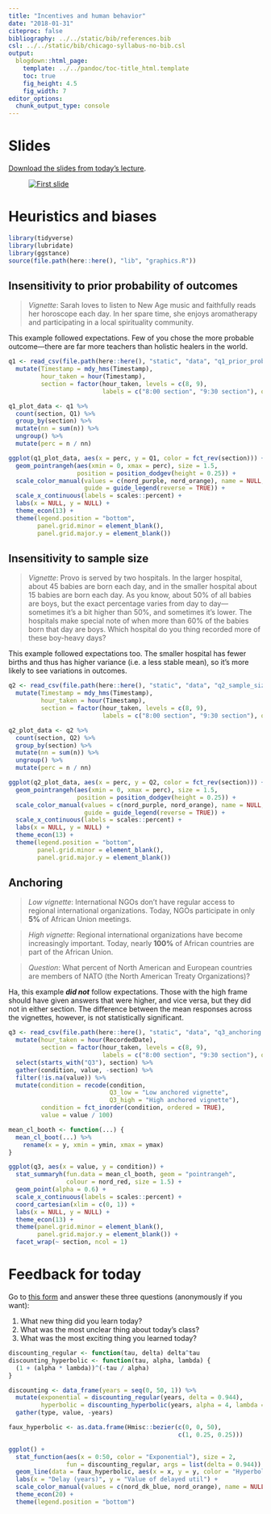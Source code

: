```yaml
---
title: "Incentives and human behavior"
date: "2018-01-31"
citeproc: false
bibliography: ../../static/bib/references.bib
csl: ../../static/bib/chicago-syllabus-no-bib.csl
output:
  blogdown::html_page:
    template: ../../pandoc/toc-title_html.template
    toc: true
    fig_height: 4.5
    fig_width: 7
editor_options: 
  chunk_output_type: console
---
```


# Slides

[Download the slides from today's lecture](/slides/MPA-612_2018-01-31.pdf).

<figure>
[![First slide](/images/slides/slides_2018-01-31.png)](/slides/MPA-612_2018-01-31.pdf)
</figure>


# Heuristics and biases

```r
library(tidyverse)
library(lubridate)
library(ggstance)
source(file.path(here::here(), "lib", "graphics.R"))
```

## Insensitivity to prior probability of outcomes

> *Vignette*: Sarah loves to listen to New Age music and faithfully reads her horoscope each day. In her spare time, she enjoys aromatherapy and participating in a local spirituality community.

This example followed expectations. Few of you chose the more probable outcome—there are far more teachers than holistic healers in the world.

```r
q1 <- read_csv(file.path(here::here(), "static", "data", "q1_prior_probability.csv")) %>%
  mutate(Timestamp = mdy_hms(Timestamp),
         hour_taken = hour(Timestamp),
         section = factor(hour_taken, levels = c(8, 9), 
                          labels = c("8:00 section", "9:30 section"), ordered = TRUE))

q1_plot_data <- q1 %>%
  count(section, Q1) %>%
  group_by(section) %>%
  mutate(nn = sum(n)) %>%
  ungroup() %>%
  mutate(perc = n / nn)

ggplot(q1_plot_data, aes(x = perc, y = Q1, color = fct_rev(section))) + 
  geom_pointrangeh(aes(xmin = 0, xmax = perc), size = 1.5,
                   position = position_dodgev(height = 0.25)) +
  scale_color_manual(values = c(nord_purple, nord_orange), name = NULL,
                     guide = guide_legend(reverse = TRUE)) +
  scale_x_continuous(labels = scales::percent) +
  labs(x = NULL, y = NULL) +
  theme_econ(13) +
  theme(legend.position = "bottom",
        panel.grid.minor = element_blank(),
        panel.grid.major.y = element_blank())
```

## Insensitivity to sample size

> *Vignette*: Provo is served by two hospitals. In the larger hospital, about 45 babies are born each day, and in the smaller hospital about 15 babies are born each day. As you know, about 50% of all babies are boys, but the exact percentage varies from day to day—sometimes it's a bit higher than 50%, and sometimes it's lower. The hospitals make special note of when more than 60% of the babies born that day are boys. Which hospital do you thing recorded more of these boy-heavy days?

This example followed expectations too. The smaller hospital has fewer births and thus has higher variance (i.e. a less stable mean), so it's more likely to see variations in outcomes.

```r
q2 <- read_csv(file.path(here::here(), "static", "data", "q2_sample_size.csv")) %>%
  mutate(Timestamp = mdy_hms(Timestamp),
         hour_taken = hour(Timestamp),
         section = factor(hour_taken, levels = c(8, 9), 
                          labels = c("8:00 section", "9:30 section"), ordered = TRUE))

q2_plot_data <- q2 %>%
  count(section, Q2) %>%
  group_by(section) %>%
  mutate(nn = sum(n)) %>%
  ungroup() %>%
  mutate(perc = n / nn)

ggplot(q2_plot_data, aes(x = perc, y = Q2, color = fct_rev(section))) + 
  geom_pointrangeh(aes(xmin = 0, xmax = perc), size = 1.5,
                   position = position_dodgev(height = 0.25)) +
  scale_color_manual(values = c(nord_purple, nord_orange), name = NULL,
                     guide = guide_legend(reverse = TRUE)) +
  scale_x_continuous(labels = scales::percent) +
  labs(x = NULL, y = NULL) +
  theme_econ(13) +
  theme(legend.position = "bottom",
        panel.grid.minor = element_blank(),
        panel.grid.major.y = element_blank())
```

## Anchoring

> *Low vignette*: International NGOs don't have regular access to regional international organizations. Today, NGOs participate in only **5%** of African Union meetings.

> *High vignette*: Regional international organizations have become increasingly important. Today, nearly **100%** of African countries are part of the African Union.

> *Question*: What percent of North American and European countries are members of NATO (the North American Treaty Organizations)?

Ha, this example ***did not*** follow expectations. Those with the high frame should have given answers that were higher, and vice versa, but they did not in either section. The difference between the mean responses across the vignettes, however, is not statistically significant.

```r
q3 <- read_csv(file.path(here::here(), "static", "data", "q3_anchoring.csv")) %>%
  mutate(hour_taken = hour(RecordedDate),
         section = factor(hour_taken, levels = c(8, 9), 
                          labels = c("8:00 section", "9:30 section"), ordered = TRUE)) %>%
  select(starts_with("Q3"), section) %>%
  gather(condition, value, -section) %>%
  filter(!is.na(value)) %>%
  mutate(condition = recode(condition, 
                            Q3_low = "Low anchored vignette",
                            Q3_high = "High anchored vignette"),
         condition = fct_inorder(condition, ordered = TRUE),
         value = value / 100)

mean_cl_booth <- function(...) {
  mean_cl_boot(...) %>%
    rename(x = y, xmin = ymin, xmax = ymax)
}

ggplot(q3, aes(x = value, y = condition)) + 
  stat_summaryh(fun.data = mean_cl_booth, geom = "pointrangeh", 
                colour = nord_red, size = 1.5) +
  geom_point(alpha = 0.6) +
  scale_x_continuous(labels = scales::percent) +
  coord_cartesian(xlim = c(0, 1)) +
  labs(x = NULL, y = NULL) +
  theme_econ(13) +
  theme(panel.grid.minor = element_blank(),
        panel.grid.major.y = element_blank()) +
  facet_wrap(~ section, ncol = 1)
```


# Feedback for today

Go to [this form](https://goo.gl/forms/jLSQOtZtyoaOKqfF3) and answer these three questions (anonymously if you want):

1. What new thing did you learn today?
2. What was the most unclear thing about today's class?
3. What was the most exciting thing you learned today?


```r
discounting_regular <- function(tau, delta) delta^tau
discounting_hyperbolic <- function(tau, alpha, lambda) {
  (1 + (alpha * lambda))^(-tau / alpha)
}

discounting <- data_frame(years = seq(0, 50, 1)) %>%
  mutate(exponential = discounting_regular(years, delta = 0.944),
         hyperbolic = discounting_hyperbolic(years, alpha = 4, lambda = 1)) %>%
  gather(type, value, -years)

faux_hyperbolic <- as.data.frame(Hmisc::bezier(c(0, 0, 50),
                                               c(1, 0.25, 0.25)))

ggplot() +
  stat_function(aes(x = 0:50, color = "Exponential"), size = 2,
                fun = discounting_regular, args = list(delta = 0.944)) + 
  geom_line(data = faux_hyperbolic, aes(x = x, y = y, color = "Hyperbolic"), size = 2) +
  labs(x = "Delay (years)", y = "Value of delayed util") +
  scale_color_manual(values = c(nord_dk_blue, nord_orange), name = NULL) +
  theme_econ(20) +
  theme(legend.position = "bottom")
```
